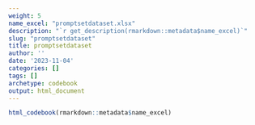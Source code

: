 ```yaml
---
weight: 5
name_excel: "promptsetdataset.xlsx"
description: "`r get_description(rmarkdown::metadata$name_excel)`"
slug: "promptsetdataset"
title: promptsetdataset
author: ''
date: '2023-11-04'
categories: []
tags: []
archetype: codebook
output: html_document
---
```


```r
html_codebook(rmarkdown::metadata$name_excel)
```
